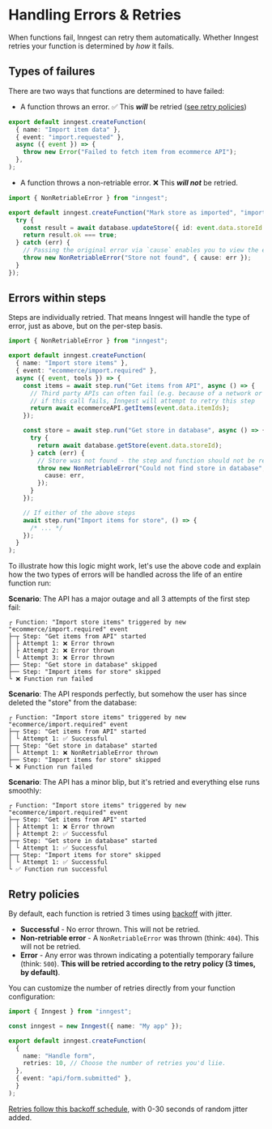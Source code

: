 # Handling Errors & Retries

When functions fail, Inngest can retry them automatically. Whether Inngest retries your function is determined by _how_ it fails.

## Types of failures

There are two ways that functions are determined to have failed:

* A function throws an error. ✅ This **_will_** be retried ([see retry policies](#retry-policies))

```ts
export default inngest.createFunction(
  { name: "Import item data" },
  { event: "import.requested" },
  async ({ event }) => {
    throw new Error("Failed to fetch item from ecommerce API");
  },
);
```

* A function throws a non-retriable error. ❌ This **_will not_** be retried.

```ts
import { NonRetriableError } from "inngest";

export default inngest.createFunction("Mark store as imported", "import.completed", ({ event }) => {
  try {
    const result = await database.updateStore({ id: event.data.storeId }, { imported: true });
    return result.ok === true;
  } catch (err) {
    // Passing the original error via `cause` enables you to view the error in function logs
    throw new NonRetriableError("Store not found", { cause: err });
  }
});
```

## Errors within steps

Steps are individually retried. That means Inngest will handle the type of error, just as above, but on the per-step basis.

```ts
import { NonRetriableError } from "inngest";

export default inngest.createFunction(
  { name: "Import store items" },
  { event: "ecommerce/import.required" },
  async ({ event, tools }) => {
    const items = await step.run("Get items from API", async () => {
      // Third party APIs can often fail (e.g. because of a network or rate limit issue),
      // if this call fails, Inngest will attempt to retry this step
      return await ecommerceAPI.getItems(event.data.itemIds);
    });

    const store = await step.run("Get store in database", async () => {
      try {
        return await database.getStore(event.data.storeId);
      } catch (err) {
        // Store was not found - the step and function should not be retried
        throw new NonRetriableError("Could not find store in database", {
          cause: err,
        });
      }
    });

    // If either of the above steps
    await step.run("Import items for store", () => {
      /* ... */
    });
  }
);
```

To illustrate how this logic might work, let's use the above code and explain how the two types of errors will be handled across the life of an entire function run:

**Scenario**: The API has a major outage and all 3 attempts of the first step fail:

```plaintext
┌ Function: "Import store items" triggered by new "ecommerce/import.required" event
├─┬ Step: "Get items from API" started
│ ├ Attempt 1: ❌ Error thrown
│ ├ Attempt 2: ❌ Error thrown
│ └ Attempt 3: ❌ Error thrown
├── Step: "Get store in database" skipped
├── Step: "Import items for store" skipped
└ ❌ Function run failed
```

**Scenario**: The API responds perfectly, but somehow the user has since deleted the "store" from the database:

```plaintext
┌ Function: "Import store items" triggered by new "ecommerce/import.required" event
├─┬ Step: "Get items from API" started
│ └ Attempt 1: ✅ Successful
├─┬ Step: "Get store in database" started
│ └ Attempt 1: ❌ NonRetriableError thrown
├── Step: "Import items for store" skipped
└ ❌ Function run failed
```

**Scenario**: The API has a minor blip, but it's retried and everything else runs smoothly:

```plaintext
┌ Function: "Import store items" triggered by new "ecommerce/import.required" event
├─┬ Step: "Get items from API" started
│ ├ Attempt 1: ❌ Error thrown
│ ├ Attempt 2: ✅ Successful
├─┬ Step: "Get store in database" started
│ └ Attempt 1: ✅ Successful
├─┬ Step: "Import items for store" skipped
│ └ Attempt 1: ✅ Successful
└ ✅ Function run successful
```



## Retry policies

By default, each function is retried 3 times using [backoff](https://github.com/inngest/inngest/blob/main/pkg/backoff/backoff.go#L10-L22) with jitter.

* **Successful** - No error thrown. This will not be retried.
* **Non-retriable error** - A `NonRetriableError` was thrown (think: `404`). This will not be retried.
* **Error** - Any error was thrown indicating a potentially temporary failure (think: `500`). **This will be retried according to the retry policy (3 times, by default)**.

You can customize the number of retries directly from your function configuration:

```typescript
import { Inngest } from "inngest";

const inngest = new Inngest({ name: "My app" });

export default inngest.createFunction(
  {
    name: "Handle form",
    retries: 10, // Choose the number of retries you'd liie.
  },
  { event: "api/form.submitted" },
  }
);
```

[Retries follow this backoff schedule](https://github.com/inngest/inngest/blob/main/pkg/backoff/backoff.go#L10-L22), with 0-30 seconds of random jitter added.
